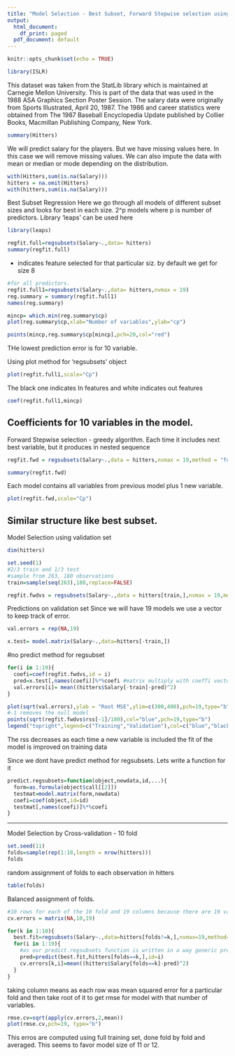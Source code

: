 ```yaml
---
title: "Model Selection - Best Subset, Forward Stepwise selection using validation Set, Cross Validation"
output:
  html_document:
    df_print: paged
  pdf_document: default
---
```


```r
knitr::opts_chunk$set(echo = TRUE)
```


```r
library(ISLR)
```
This dataset was taken from the StatLib library which is maintained at Carnegie Mellon University. This is part of the data that was used in the 1988 ASA Graphics Section Poster Session. The salary data were originally from Sports Illustrated, April 20, 1987. The 1986 and career statistics were obtained from The 1987 Baseball Encyclopedia Update published by Collier Books, Macmillan Publishing Company, New York.
```r
summary(Hitters)
```
We will predict salary for the players.
But we have missing values here. In this case we will
remove missing values. We can also impute the data with mean or median or mode depending on the distribution.
```r
with(Hitters,sum(is.na(Salary)))
hitters = na.omit(Hitters)
with(hitters,sum(is.na(Salary)))
```
Best Subset Regression
Here we go through all models of different subset sizes and looks for best in each size. 2^p models where p is number of predictors.
Library 'leaps' can be used here
```r
library(leaps)
```

```r
regfit.full=regsubsets(Salary~.,data= hitters)
summary(regfit.full)
```

* indicates feature selected for that particular siz.
by default we get for size 8
```r
#for all predictors.
regfit.full1=regsubsets(Salary~.,data= hitters,nvmax = 19)
reg.summary = summary(regfit.full1)
names(reg.summary)
```
```r
mincp= which.min(reg.summary$cp)
plot(reg.summary$cp,xlab="Number of variables",ylab="cp")

points(mincp,reg.summary$cp[mincp],pch=20,col="red")
```
THe lowest prediction error is for 10 variable.

Using plot method for 'regsubsets' object
```r
plot(regfit.full1,scale="Cp")
```
The black one indicates In features and white indicates out features
```r
coef(regfit.full1,mincp)
```
Coefficients for 10 variables in the model.
-----------------------------------------------
Forward Stepwise selection - greedy algorithm. 
Each time it includes next best variable, but it produces in nested sequence
```r
regfit.fwd = regsubsets(Salary~.,data = hitters,nvmax = 19,method = "forward")
```

```r
summary(regfit.fwd)
```
Each model contains all variables from previous model plus 1 new variable.
```r
plot(regfit.fwd,scale="Cp")
```
Similar structure like best subset.
----------------------------------
Model Selection using validation set
```r
dim(hitters)
```

```r
set.seed(1)
#2/3 train and 1/3 test
#sample from 263, 180 observations
train=sample(seq(263),180,replace=FALSE)
```

```r
regfit.fwdvs = regsubsets(Salary~.,data = hitters[train,],nvmax = 19,method = "forward")
```
Predictions on validation set 
Since we will have 19 models we use a vector to keep track of error.
```r
val.errors = rep(NA,19)
```

```r
x.test= model.matrix(Salary~.,data=hitters[-train,])
```
#no predict method for regsubset
```r
for(i in 1:19){
  coefi=coef(regfit.fwdvs,id = i)
  pred=x.test[,names(coefi)]%*%coefi #matrix multiply with coeffi vector
  val.errors[i]= mean((hitters$Salary[-train]-pred)^2)
}
```

```r
plot(sqrt(val.errors),ylab = "Root MSE",ylim=c(300,400),pch=19,type="b")
#-1 removes the null model
points(sqrt(regfit.fwdvs$rss[-1]/180),col="blue",pch=19,type="b")
legend("topright",legend=c("Training","Validation"),col=c("blue","black"),pch=19)

```
The rss decreases as each time a new variable is included the fit of the model is improved on training data

Since we dont have predict method for regsubsets. Lets write a function for it
```r
predict.regsubsets=function(object,newdata,id,...){
  form=as.formula(object$call[[2]])
  testmat=model.matrix(form,newdata)
  coefi=coef(object,id=id)
  testmat[,names(coefi)]%*%coefi
}
```

-----------------------
Model Selection by Cross-validation - 10 fold
```r
set.seed(11)
folds=sample(rep(1:10,length = nrow(hitters)))
folds
```
random assignment of folds to each observation in hitters
```r
table(folds)
```
Balanced assignment of folds.
```r
#10 rows for each of the 10 fold and 19 columns because there are 19 variables so 19 subsets.
cv.errors = matrix(NA,10,19)
```

```r
for(k in 1:10){
  best.fit=regsubsets(Salary~.,data=hitters[folds!=k,],nvmax=19,method="forward")
  for(i in 1:19){
    #as our predict.regsubsets function is written in a way generic predict understands, we can just use predict()
    pred=predict(best.fit,hitters[folds==k,],id=i)
    cv.errors[k,i]=mean((hitters$Salary[folds==k]-pred)^2)
  }  
}
```

taking column means as each row was mean squared error for a particular fold and then take root of it to get rmse for model with that number of variables.
```r
rmse.cv=sqrt(apply(cv.errors,2,mean))
plot(rmse.cv,pch=19, type="b")
```

This erros are computed using full training set, done fold by fold and averaged.
This seems to favor model size of 11 or 12.